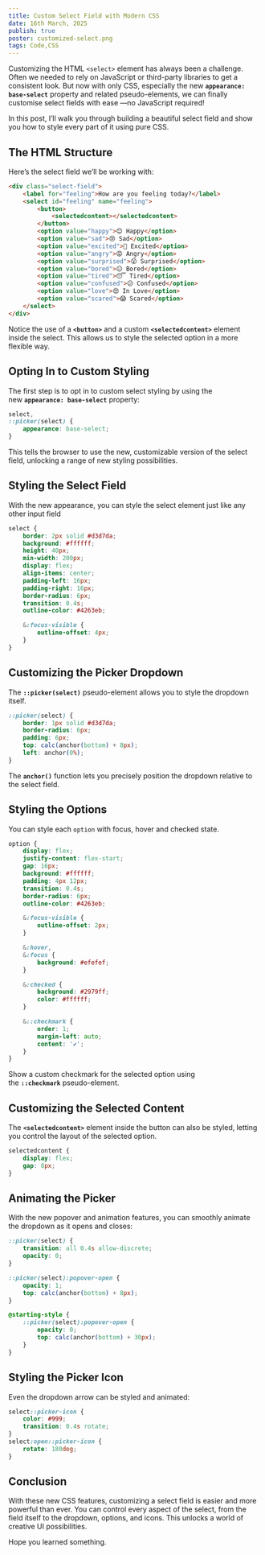 ```yaml
---
title: Custom Select Field with Modern CSS
date: 16th March, 2025
publish: true
poster: customized-select.png
tags: Code,CSS
---
```


Customizing the HTML `<select>` element has always been a challenge. Often we needed to rely on JavaScript or third-party libraries to get a consistent look. But now with only CSS, especially the new **`appearance: base-select`** property and related pseudo-elements, we can finally customise select fields with ease —no JavaScript required!

In this post, I’ll walk you through building a beautiful select field and show you how to style every part of it using pure CSS.

## **The HTML Structure**

Here’s the select field we’ll be working with:

```html
<div class="select-field">
	<label for="feeling">How are you feeling today?</label>
	<select id="feeling" name="feeling">
		<button>
			<selectedcontent></selectedcontent>
		</button>
		<option value="happy">😊 Happy</option>
		<option value="sad">😢 Sad</option>
		<option value="excited">🤩 Excited</option>
		<option value="angry">😡 Angry</option>
		<option value="surprised">😲 Surprised</option>
		<option value="bored">😐 Bored</option>
		<option value="tired">😴 Tired</option>
		<option value="confused">😕 Confused</option>
		<option value="love">😍 In Love</option>
		<option value="scared">😱 Scared</option>
	</select>
</div>
```

Notice the use of a **`<button>`** and a custom **`<selectedcontent>`** element inside the select. This allows us to style the selected option in a more flexible way.

## **Opting In to Custom Styling**

The first step is to opt in to custom select styling by using the new **`appearance: base-select`** property:

```css
select,
::picker(select) {
	appearance: base-select;
}
```

This tells the browser to use the new, customizable version of the select field, unlocking a range of new styling possibilities.

## **Styling the Select Field**

With the new appearance, you can style the select element just like any other input field

```css
select {
	border: 2px solid #d3d7da;
	background: #ffffff;
	height: 40px;
	min-width: 200px;
	display: flex;
	align-items: center;
	padding-left: 16px;
	padding-right: 16px;
	border-radius: 6px;
	transition: 0.4s;
	outline-color: #4263eb;

	&:focus-visible {
		outline-offset: 4px;
	}
}
```

## **Customizing the Picker Dropdown**

The **`::picker(select)`** pseudo-element allows you to style the dropdown itself.

```css
::picker(select) {
	border: 1px solid #d3d7da;
	border-radius: 6px;
	padding: 6px;
	top: calc(anchor(bottom) + 8px);
	left: anchor(0%);
}
```

The **`anchor()`** function lets you precisely position the dropdown relative to the select field.

## **Styling the Options**

You can style each `option` with focus, hover and checked state.

```css
option {
	display: flex;
	justify-content: flex-start;
	gap: 16px;
	background: #ffffff;
	padding: 4px 12px;
	transition: 0.4s;
	border-radius: 6px;
	outline-color: #4263eb;

	&:focus-visible {
		outline-offset: 2px;
	}

	&:hover,
	&:focus {
		background: #efefef;
	}

	&:checked {
		background: #2979ff;
		color: #ffffff;
	}

	&::checkmark {
		order: 1;
		margin-left: auto;
		content: '✔';
	}
}
```

Show a custom checkmark for the selected option using the **`::checkmark`** pseudo-element.

## **Customizing the Selected Content**

The **`<selectedcontent>`** element inside the button can also be styled, letting you control the layout of the selected option.

```css
selectedcontent {
	display: flex;
	gap: 8px;
}
```

## **Animating the Picker**

With the new popover and animation features, you can smoothly animate the dropdown as it opens and closes:

```css
::picker(select) {
	transition: all 0.4s allow-discrete;
	opacity: 0;
}

::picker(select):popover-open {
	opacity: 1;
	top: calc(anchor(bottom) + 8px);
}

@starting-style {
	::picker(select):popover-open {
		opacity: 0;
		top: calc(anchor(bottom) + 30px);
	}
}
```

## **Styling the Picker Icon**

Even the dropdown arrow can be styled and animated:

```css
select::picker-icon {
	color: #999;
	transition: 0.4s rotate;
}
select:open::picker-icon {
	rotate: 180deg;
}
```

## **Conclusion**

With these new CSS features, customizing a select field is easier and more powerful than ever. You can control every aspect of the select, from the field itself to the dropdown, options, and icons. This unlocks a world of creative UI possibilities.

Hope you learned something.

